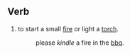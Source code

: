 ==Verb==
#to start a small [[fire]] or light a [[torch]].
#:please ''kindle'' a fire in the [[bbq]].